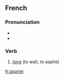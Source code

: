 ==French==

===Pronunciation===
* {{IPA|/as.pi.ʁe/|lang=fr}}
* {{audio|Fr-aspirer.ogg|aspirer}}

===Verb===
{{infl|fr|verb|head=aspirer à}}

# [[long]] (to wait, to aspire)

{{tbot entry|French|long|2008|January|fr}}

[[fr:aspirer]]